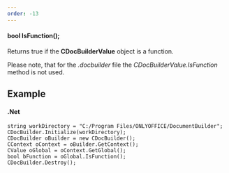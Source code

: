 ```yaml
---
order: -13
---
```

#### bool IsFunction();

Returns true if the **CDocBuilderValue** object is a function.

Please note, that for the *.docbuilder* file the *CDocBuilderValue.IsFunction* method is not used.

## Example

#### .Net

```
string workDirectory = "C:/Program Files/ONLYOFFICE/DocumentBuilder";
CDocBuilder.Initialize(workDirectory);
CDocBuilder oBuilder = new CDocBuilder();
CContext oContext = oBuilder.GetContext();
CValue oGlobal = oContext.GetGlobal();
bool bFunction = oGlobal.IsFunction();
CDocBuilder.Destroy();
```
